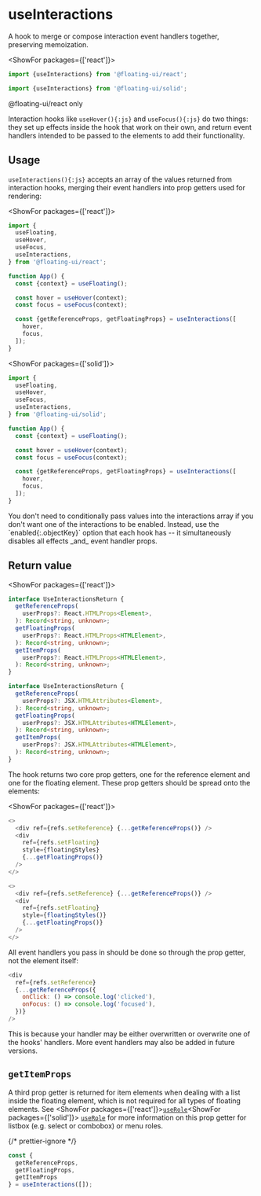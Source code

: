 <PageCard>

# useInteractions

A hook to merge or compose interaction event handlers together,
preserving memoization.

<ShowFor packages={['react']}>

```js
import {useInteractions} from '@floating-ui/react';
```

</ShowFor>
<ShowFor packages={['solid']}>

```js
import {useInteractions} from '@floating-ui/solid';
```

</ShowFor>
<ShowFor packages={['react-dom']}>

<PackageLimited>@floating-ui/react only</PackageLimited>

</ShowFor>

</PageCard>

Interaction hooks like `useHover(){:js}` and `useFocus(){:js}` do
two things: they set up effects inside the hook that work on
their own, and return event handlers intended to be passed to the
elements to add their functionality.

## Usage

`useInteractions(){:js}` accepts an array of the values returned
from interaction hooks, merging their event handlers into prop
getters used for rendering:

<ShowFor packages={['react']}>

```js /hover/ /focus/
import {
  useFloating,
  useHover,
  useFocus,
  useInteractions,
} from '@floating-ui/react';

function App() {
  const {context} = useFloating();

  const hover = useHover(context);
  const focus = useFocus(context);

  const {getReferenceProps, getFloatingProps} = useInteractions([
    hover,
    focus,
  ]);
}
```

</ShowFor>

<ShowFor packages={['solid']}>

```js /hover/ /focus/
import {
  useFloating,
  useHover,
  useFocus,
  useInteractions,
} from '@floating-ui/solid';

function App() {
  const {context} = useFloating();

  const hover = useHover(context);
  const focus = useFocus(context);

  const {getReferenceProps, getFloatingProps} = useInteractions([
    hover,
    focus,
  ]);
}
```

</ShowFor>

<Notice>
  You don't need to conditionally pass values into the interactions array if
  you don't want one of the interactions to be enabled.
  Instead, use the `enabled{:.objectKey}` option that each hook has --
  it simultaneously disables all effects _and_ event handler props.
</Notice>

## Return value

<ShowFor packages={['react']}>

```ts
interface UseInteractionsReturn {
  getReferenceProps(
    userProps?: React.HTMLProps<Element>,
  ): Record<string, unknown>;
  getFloatingProps(
    userProps?: React.HTMLProps<HTMLElement>,
  ): Record<string, unknown>;
  getItemProps(
    userProps?: React.HTMLProps<HTMLElement>,
  ): Record<string, unknown>;
}
```

</ShowFor>
<ShowFor packages={['solid']}>

```ts
interface UseInteractionsReturn {
  getReferenceProps(
    userProps?: JSX.HTMLAttributes<Element>,
  ): Record<string, unknown>;
  getFloatingProps(
    userProps?: JSX.HTMLAttributes<HTMLElement>,
  ): Record<string, unknown>;
  getItemProps(
    userProps?: JSX.HTMLAttributes<HTMLElement>,
  ): Record<string, unknown>;
}
```

</ShowFor>

The hook returns two core prop getters, one for the reference
element and one for the floating element. These prop getters
should be spread onto the elements:

<ShowFor packages={['react']}>

```js
<>
  <div ref={refs.setReference} {...getReferenceProps()} />
  <div
    ref={refs.setFloating}
    style={floatingStyles}
    {...getFloatingProps()}
  />
</>
```

</ShowFor>
<ShowFor packages={['solid']}>

```js
<>
  <div ref={refs.setReference} {...getReferenceProps()} />
  <div
    ref={refs.setFloating}
    style={floatingStyles()}
    {...getFloatingProps()}
  />
</>
```

</ShowFor>
All event handlers you pass in should be done so through the prop
getter, not the element itself:

```js
<div
  ref={refs.setReference}
  {...getReferenceProps({
    onClick: () => console.log('clicked'),
    onFocus: () => console.log('focused'),
  })}
/>
```

This is because your handler may be either overwritten or
overwrite one of the hooks' handlers. More event handlers may
also be added in future versions.

## `getItemProps`

A third prop getter is returned for item elements when dealing
with a list inside the floating element, which is not required
for all types of floating elements. See <ShowFor
packages={['react']}>[`useRole`](/docs/react/useRole#role)</ShowFor><ShowFor
packages={['solid']}>
[`useRole`](/docs/solid/useRole#role)</ShowFor> for more
information on this prop getter for listbox (e.g. select or
combobox) or menu roles.

{/* prettier-ignore */}
```js /getItemProps/
const {
  getReferenceProps, 
  getFloatingProps, 
  getItemProps
} = useInteractions([]);
```
